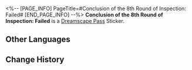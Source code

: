 <%-- [PAGE_INFO]
PageTitle=#Conclusion of the 8th Round of Inspection: Failed#
[END_PAGE_INFO] --%>
{{Stub|Location information}}
{{Item Infobox
|id          = 223632
|image       = Dreamscape Pass Sticker Text.png
|type        = Dreamscape Pass Sticker
|type2       = Nobodys In the Big Dream Stickers
|invCategory = 
|rarity      = 4
|effect      = 
|description = Digital stickers that can be used to decorate the pages of the Dreamtour Handbook. They come in many different styles.
|source1     = [[Share gossip with Brina, who's working at the pavilion lobby]]
}}
{{Description|"Reason: Mr. Oti Alfalfa expressed his dissatisfaction with the texture of the relief. After the meeting, he needs to contact the Dreamweaver team for fine-tuning."}}
'''Conclusion of the 8th Round of Inspection: Failed''' is a [[Dreamscape Pass]] Sticker.

==Other Languages==
{{Other Languages
|en   = Conclusion of the 8th Round of Inspection: Failed
|zhs  = 第8轮验收会议结论：不通过
|zht  = 第八輪驗收會議結論：不通過
|ja   = 第8回検証会議の結論：不合格
|ko   = 제8차 검수 회의 결과: 불합격
|es   = Conclusión de la ronda 8 de inspección: Suspendido
|fr   = Conclusion de la 8ème réunion : Non validé
|ru   = Заключение восьмого тура проверки: не пройдена
|th   = ผลสรุปการประชุมเพื่อตรวจรับรอบที่ 8: ไม่ผ่าน
|vi   = Kết luận họp nghiệm thu lần 8: không đạt
|de   = Fazit der 8. Inspektionskonferenz: Abgelehnt
|id   = Kesimpulan Inspeksi Ronde 8: Tidak Lulus
|pt   = Conclusão da 8ª Rodada de Inspeções: Reprovado
}}

==Change History==
{{Change History|2.1}}